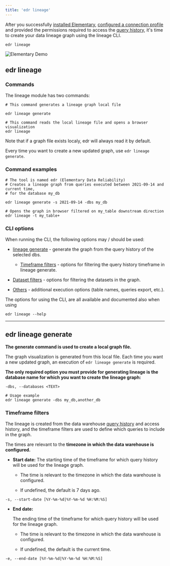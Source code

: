 ```yaml
---
title: 'edr lineage'
---
```


After you successfully [installed Elementary](), [configured a connection profile]() and provided the permissions required to access the [query history](), it's time to create your data lineage graph using the lineage CLI.

```shell
edr lineage
```

<img src="img/elementary_demo.gif" alt="Elementary Demo" />

## edr lineage

### Commands

The lineage module has two commands:

```
# This command generates a lineage graph local file

edr lineage generate

# This command reads the local lineage file and opens a browser visualization
edr lineage
```

Note that if a graph file exists localy, edr will always read it by default.

Every time you want to create a new updated graph, use `edr lineage generate`.

### Command examples

```
# The tool is named edr (Elementary Data Reliability)
# Creates a lineage graph from queries executed between 2021-09-14 and current time,
# for the database my_db

edr lineage generate -s 2021-09-14 -dbs my_db

# Opens the graph in browser filtered on my_table downstream direction
edr lineage -t my_table+
```

### CLI options

When running the CLI, the following options may / should be used:

- [lineage generate](#edr-lineage-generate) - generate the graph from the query history of the selected dbs.

  - [Timeframe filters](#timeframe-filters) - options for filtering the query history timeframe in lineage generate.

- [Dataset filters](/lineage-graph#options-dataset-filters) - options for filtering the datasets in the graph.

- [Others](/lineage-graph#options-others) - additional execution options (table names, queries export, etc.).

The options for using the CLI, are all available and documented also when using

```
edr lineage --help
```

---

## edr lineage generate

**The generate command is used to create a local graph file.**

The graph visualization is generated from this local file. Each time you want a new updated graph, an execution of `edr lineage generate` is required.

**The only required option you must provide for generating lineage is the database name for which you want to create the lineage graph:**

```
-dbs, --databases <TEXT>

# Usage example
edr lineage generate -dbs my_db,another_db
```

### Timeframe filters

The lineage is created from the data warehouse [query history]() and access history, and the timeframe filters are used to define which queries to include in the graph.

The times are relevant to the **timezone in which the data warehouse is configured.**

- **Start date:**
  The starting time of the timeframe for which query history will be used for the lineage graph.

  - The time is relevant to the timezone in which the data warehouse is configured.

  - If undefined, the default is 7 days ago.

```
-s, --start-date [%Y-%m-%d|%Y-%m-%d %H:%M:%S]
```

- **End date:**

  The ending time of the timeframe for which query history will be used for the lineage graph.

  - The time is relevant to the timezone in which the data warehouse is configured.

  - If undefined, the default is the current time.

```
-e, --end-date [%Y-%m-%d|%Y-%m-%d %H:%M:%S]

```
